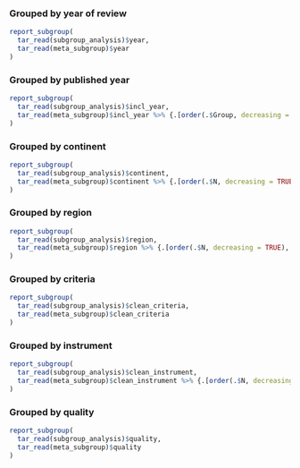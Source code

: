 ### Grouped by year of review {#sec-subgroup-year}

```r

report_subgroup(
  tar_read(subgroup_analysis)$year,
  tar_read(meta_subgroup)$year
)

```

### Grouped by published year {#sec-subgroup-incl-year}

```r

report_subgroup(
  tar_read(subgroup_analysis)$incl_year,
  tar_read(meta_subgroup)$incl_year %>% {.[order(.$Group, decreasing = FALSE), ]}
)

```

### Grouped by continent {#sec-subgroup-continent}

```r

report_subgroup(
  tar_read(subgroup_analysis)$continent,
  tar_read(meta_subgroup)$continent %>% {.[order(.$N, decreasing = TRUE), ]}
)

```

### Grouped by region {#sec-subgroup-region}

```r

report_subgroup(
  tar_read(subgroup_analysis)$region,
  tar_read(meta_subgroup)$region %>% {.[order(.$N, decreasing = TRUE), ]}
)

```

### Grouped by criteria {#sec-subgroup-criteria}

```r

report_subgroup(
  tar_read(subgroup_analysis)$clean_criteria,
  tar_read(meta_subgroup)$clean_criteria
)

```

### Grouped by instrument {#sec-subgroup-instrument}

```r

report_subgroup(
  tar_read(subgroup_analysis)$clean_instrument,
  tar_read(meta_subgroup)$clean_instrument %>% {.[order(.$N, decreasing = TRUE), ]}
)

```

### Grouped by quality {#sec-subgroup-quality}

```r

report_subgroup(
  tar_read(subgroup_analysis)$quality,
  tar_read(meta_subgroup)$quality
)

```

